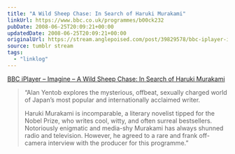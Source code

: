 ```yaml
---
title: "A Wild Sheep Chase: In Search of Haruki Murakami"
linkUrl: https://www.bbc.co.uk/programmes/b00ck232
pubDate: 2008-06-25T20:09:21+00:00
updatedDate: 2008-06-25T20:09:21+00:00
originalUrl: https://stream.anglepoised.com/post/39829578/bbc-iplayer-imagine-a-wild-sheep-chase-in
source: tumblr stream
tags:
  - "linklog"
---
```


[BBC iPlayer &#8211; Imagine &#8211; A Wild Sheep Chase: In Search of Haruki Murakami][1]

> &ldquo;Alan Yentob explores the mysterious, offbeat, sexually charged world of Japan&rsquo;s most popular and internationally acclaimed writer.
>
> Haruki Murakami is incomparable, a literary novelist tipped for the Nobel Prize, who writes cool, witty, and often surreal bestsellers. Notoriously enigmatic and media-shy Murakami has always shunned radio and television. However, he agreed to a rare and frank off-camera interview with the producer for this programme.&rdquo;

[1]: https://www.bbc.co.uk/programmes/b00ck232
